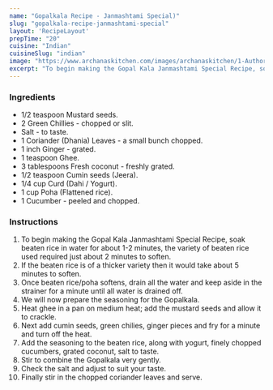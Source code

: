 ---
name: "Gopalkala Recipe - Janmashtami Special)"
slug: "gopalkala-recipe-janmashtami-special"
layout: 'RecipeLayout'
prepTime: "20"
cuisine: "Indian"
cuisineSlug: "indian"
image: "https://www.archanaskitchen.com/images/archanaskitchen/1-Author/Jyothi_Rajesh/Gopalkala__Janmastami_Special.jpg"
excerpt: "To begin making the Gopal Kala Janmashtami Special Recipe, soak beaten rice in water for about 1-2 minutes, the variety of beaten rice used required just about 2 minutes to soften"
---

### Ingredients

- 1/2 teaspoon Mustard seeds.
- 2 Green Chillies - chopped or slit.
- Salt - to taste.
- 1 Coriander (Dhania) Leaves - a small bunch chopped.
- 1 inch Ginger - grated.
- 1 teaspoon Ghee.
- 3 tablespoons Fresh coconut - freshly grated.
- 1/2 teaspoon Cumin seeds (Jeera).
- 1/4 cup Curd (Dahi / Yogurt).
- 1 cup Poha (Flattened rice).
- 1 Cucumber - peeled and chopped.

### Instructions

1. To begin making the Gopal Kala Janmashtami Special Recipe, soak beaten rice in water for about 1-2 minutes, the variety of beaten rice used required just about 2 minutes to soften.
1. If the beaten rice is of a thicker variety then it would take about 5 minutes to soften.
1. Once beaten rice/poha softens, drain all the water and keep aside in the strainer for a minute until all water is drained off.
1. We will now prepare the seasoning for the Gopalkala.
1. Heat ghee in a pan on medium heat; add the mustard seeds and allow it to crackle.
1. Next add cumin seeds, green chilies, ginger pieces and fry for a minute and turn off the heat.
1. Add the seasoning to the beaten rice, along with yogurt, finely chopped cucumbers, grated coconut, salt to taste.
1. Stir to combine the Gopalkala very gently.
1. Check the salt and adjust to suit your taste.
1. Finally stir in the chopped coriander leaves and serve.
